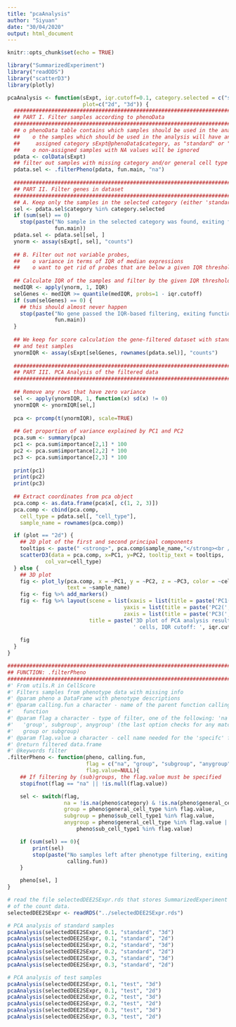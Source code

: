 ```yaml
---
title: "pcaAnalysis"
author: "Siyuan"
date: "30/04/2020"
output: html_document
---
```


```r
knitr::opts_chunk$set(echo = TRUE)
```

```r
library("SummarizedExperiment")
library("readODS")
library("scatterD3")
library(plotly)

pcaAnalysis <- function(sExpt, iqr.cutoff=0.1, category.selected = c("standard", "test"),
                        plot=c("2d", "3d")) {
  ###########################################################################
  ## PART I. Filter samples according to phenoData
  ###########################################################################
  ## o phenoData table contains which samples should be used in the analysis
  ##    o the samples which should be used in the analysis will have an
  ##     assigned category sExpt@phenoData$category, as "standard" or "test"
  ##    o non-assigned samples with NA values will be ignored
  pdata <- colData(sExpt)
  ## filter out samples with missing category and/or general cell type
  pdata.sel <- .filterPheno(pdata, fun.main, "na")
  
  ############################################################################
  ## PART II. Filter genes in dataset
  ############################################################################
  ## A. Keep only the samples in the selected category (either 'standard' or 'test')
  sel <- pdata.sel$category %in% category.selected
  if (sum(sel) == 0)
    stop(paste("No sample in the selected category was found, exiting function",
               fun.main))
  pdata.sel <- pdata.sel[sel, ]
  ynorm <- assay(sExpt[, sel], "counts")
  
  ## B. Filter out not variable probes,
  ##    o variance in terms of IQR of median expressions
  ##    o want to get rid of probes that are below a given IQR threshold
  
  ## Calculate IQR of the samples and filter by the given IQR threshold
  medIQR <- apply(ynorm, 1, IQR)
  selGenes <- medIQR >= quantile(medIQR, probs=1 - iqr.cutoff)
  if (sum(selGenes) == 0) {
    ## this should almost never happen
    stop(paste("No gene passed the IQR-based filtering, exiting function",
               fun.main))
  }
  
  ## We keep for score calculation the gene-filtered dataset with standards
  ## and test samples
  ynormIQR <- assay(sExpt[selGenes, rownames(pdata.sel)], "counts")
  
  ############################################################################
  ## PART III. PCA Analysis of the filtered data
  ############################################################################
  
  ## Remove any rows that have zero variance
  sel <- apply(ynormIQR, 1, function(x) sd(x) != 0)
  ynormIQR <- ynormIQR[sel,]
  
  pca <- prcomp(t(ynormIQR), scale=TRUE)
  
  ## Get proportion of variance explained by PC1 and PC2
  pca.sum <- summary(pca)
  pc1 <- pca.sum$importance[2,1] * 100
  pc2 <- pca.sum$importance[2,2] * 100
  pc3 <- pca.sum$importance[2,3] * 100
  
  print(pc1)
  print(pc2)
  print(pc3)
    
  ## Extract coordinates from pca object
  pca.comp <- as.data.frame(pca$x[, c(1, 2, 3)])
  pca.comp <- cbind(pca.comp,
    cell_type = pdata.sel[, "cell_type"],
    sample_name = rownames(pca.comp))

  if (plot == "2d") {
    ## 2D plot of the first and second principal components
    tooltips <- paste(" <strong>", pca.comp$sample_name,"</strong><br />", pca.comp$cell_type)
    scatterD3(data = pca.comp, x=PC1, y=PC2, tooltip_text = tooltips,
            col_var=cell_type)
  } else {
    ## 3D plot
    fig <- plot_ly(pca.comp, x = ~PC1, y = ~PC2, z = ~PC3, color = ~cell_type,
                   text = ~sample_name)
    fig <- fig %>% add_markers()
    fig <- fig %>% layout(scene = list(xaxis = list(title = paste('PC1(', pc1, '%)')),
                                     yaxis = list(title = paste('PC2(', pc2, '%)')),
                                     zaxis = list(title = paste('PC3(', pc3, '%)'))), 
                          title = paste('3D plot of PCA analysis result (', category.selected,
                                        ' cells, IQR cutoff: ', iqr.cutoff))
  
    fig
  }
}

################################################################################
## FUNCTION: .filterPheno
################################################################################
#' From utils.R in CellScore
#' Filters samples from phenotype data with missing info
#' @param pheno a DataFrame with phenotype descriptions
#' @param calling.fun a character - name of the parent function calling this
#'   function
#' @param flag a character - type of filter, one of the following: 'na',
#'   'group', subgroup', anygroup' (the last option checks for any match in
#'   group or subgroup)
#' @param flag.value a character - cell name needed for the 'specifc' filter
#' @return filtered data.frame
#' @keywords filter
.filterPheno <- function(pheno, calling.fun,
                         flag = c("na", "group", "subgroup", "anygroup"),
                         flag.value=NULL){
    ## If filtering by (sub)groups, the flag.value must be specified
    stopifnot(flag == "na" || !is.null(flag.value))

    sel <- switch(flag,
                  na = !is.na(pheno$category) & !is.na(pheno$general_cell_type),
                  group = pheno$general_cell_type %in% flag.value,
                  subgroup = pheno$sub_cell_type1 %in% flag.value,
                  anygroup = pheno$general_cell_type %in% flag.value |
                      pheno$sub_cell_type1 %in% flag.value)

    if (sum(sel) == 0){
        print(sel)
        stop(paste("No samples left after phenotype filtering, exiting function",
                   calling.fun))
    }

    pheno[sel, ]
}

# read the file selectedDEE2SExpr.rds that stores SummarizedExperiment object
# of the count data.
selectedDEE2SExpr <- readRDS("../selectedDEE2SExpr.rds")

# PCA analysis of standard samples
pcaAnalysis(selectedDEE2SExpr, 0.1, "standard", "3d")
pcaAnalysis(selectedDEE2SExpr, 0.1, "standard", "2d")
pcaAnalysis(selectedDEE2SExpr, 0.2, "standard", "3d")
pcaAnalysis(selectedDEE2SExpr, 0.2, "standard", "2d")
pcaAnalysis(selectedDEE2SExpr, 0.3, "standard", "3d")
pcaAnalysis(selectedDEE2SExpr, 0.3, "standard", "2d")

# PCA analysis of test samples
pcaAnalysis(selectedDEE2SExpr, 0.1, "test", "3d")
pcaAnalysis(selectedDEE2SExpr, 0.1, "test", "2d")
pcaAnalysis(selectedDEE2SExpr, 0.2, "test", "3d")
pcaAnalysis(selectedDEE2SExpr, 0.2, "test", "2d")
pcaAnalysis(selectedDEE2SExpr, 0.3, "test", "3d")
pcaAnalysis(selectedDEE2SExpr, 0.3, "test", "2d")

```
